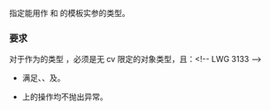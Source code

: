 {{cpp/named req/title|NumericType}}
{{cpp/named req/navbar}}
指定能用作 {{lc|std::complex}} 和 {{lc|std::valarray}} 的模板实参的类型。

=== 要求 ===
对于作为{{named req/core|NumericType}}的类型 {{ttb|T}}，必须是无 cv 限定的对象类型，且：&lt;!-- LWG 3133 --&gt;
* 满足{{named req|DefaultConstructible}}、{{named req|CopyConstructible}}、{{named req|CopyAssignable}}及{{named req|Destructible}}。
* {{tt|T}} 上的操作均不抛出异常。

{{langlinks|en|es|ja}}